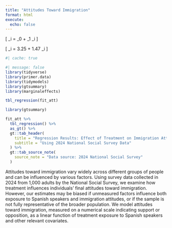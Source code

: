 ```yaml
---
title: "Attitudes Toward Immigration"
format: html
execute: 
  echo: false
---
```


\[
\text{att\_end}_i = \beta_0 + \beta_1 \times \text{treatment}_i
\]

\[
\hat{\text{att\_end}}_i = 3.25 + 1.47 \times \text{treatment}_i
\]

```r
#| cache: true
```

```r
#| message: false
library(tidyverse)
library(primer.data)
library(tidymodels)
library(gtsummary)
library(marginaleffects) 
```

```r
tbl_regression(fit_att)

library(gtsummary)

fit_att %>% 
  tbl_regression() %>% 
  as_gt() %>% 
  gt::tab_header(
    title = "Regression Results: Effect of Treatment on Immigration Attitudes",
    subtitle = "Using 2024 National Social Survey Data"
  ) %>% 
  gt::tab_source_note(
    source_note = "Data source: 2024 National Social Survey"
  )
```

Attitudes toward immigration vary widely across different groups of people and can be influenced by various factors. Using survey data collected in 2024 from 1,000 adults by the National Social Survey, we examine how treatment influences individuals' final attitudes toward immigration. However, our estimates may be biased if unmeasured factors influence both exposure to Spanish speakers and immigration attitudes, or if the sample is not fully representative of the broader population. We model attitudes toward immigration, measured on a numerical scale indicating support or opposition, as a linear function of treatment exposure to Spanish speakers and other relevant covariates.
